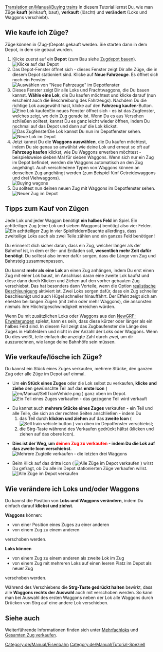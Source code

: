 [[Translation:en/Manual/Buying trains]]
{{de/Manual/Tutorial/Tutorial}}
In diesem Tutorial lernst Du, wie man Züge '''kauft''' (einkauft, baut), '''verkauft''' (löscht) und '''verändert''' (Loks und Waggons verschiebt).

== Wie kaufe ich Züge? ==
Züge können in (Zug-)Depots gekauft werden. Sie starten dann in dem Depot, in dem sie gebaut wurden.
# Klicke zuerst auf ein '''Depot''' (zum Bau siehe [[de/Manual/Zugdepot bauen|Zugdepot bauen]]).<br/>[[File:en/Manual/BuildTrainTutorial1.png|none|frame|Klicke auf das Depot]]
# Das Depot-Fenster öffnet sich - dieses Fenster zeigt Dir alle Züge, die in diesem Depot stationiert sind. Klicke auf '''Neue Fahrzeuge'''. Es öffnet sich noch ein Fenster<br/>[[File:en/Manual/BuildTrainTutorial2.png|none|frame|Auswählen von "Neue Fahrzeuge" im Depotfenster]]
# Dieses Fenster zeigt Dir alle Loks und Frachtwaggons, die Du bauen kannst. '''Wähle eine Lok''', die Du kaufen möchtest und klicke darauf (nun erscheint auch die Beschreibung des Fahrzeugs). Nachdem Du die richtige Lok ausgewählt hast, klicke auf den '''Fahrzeug kaufen'''-Button.<br/>[[File:en/Manual/BuildTrainTutorial3.png|none|frame|Eine Lok kaufen]]Ein neues Fenster öffnet sich - es ist das Zugfenster, welches zeigt, wo dein Zug gerade ist. Wenn Du es aus Versehen schließen solltest, kannst Du es ganz leicht wieder öffnen, indem Du nochmal auf das Depot und dann auf die Lok klickst.<br/>[[File:en/Manual/BuildTrainTutorial5.png|none|frame|Das Zugfenster]]Die Lok kannst Du nun im Depotfenster sehen.<br/>[[File:en/Manual/BuildTrainTutorial4.png|none|frame|Neue Lok im Depot]]
# Jetzt kannst Du die '''Waggons auswählen''', die Du kaufen möchtest, indem Du sie genau so anwählst wie deine Lok und erneut so oft auf '''Fahrzeug kaufen''' klickst, wie Du Waggons erwerben möchtest - beispielsweise sieben Mal für sieben Waggons. Wenn sich nur ein Zug im Depot befindet, werden die Waggons automatisch an den Zug angehängt. Auch verschiedene Typen von Waggons können an denselben Zug angehängt werden (zum Beispiel fünf Getreidewaggons und drei Viehwaggons).<br/>[[File:en/Manual/BuildTrainTutorial6.png|none|frame|Buying wagons]]
# Du solltest nun deinen neuen Zug mit Waggons im Depotfenster sehen.<br/>[[File:en/Manual/BuildTrainTutorial7.png|none|frame|Neuer Zug im Depot]]

== Tipps zum Kauf von Zügen ==
Jede Lok und jeder Waggon benötigt '''ein halbes Feld''' im Spiel. Ein achtteiliger Zug (eine Lok und sieben Waggons) benötigt also vier Felder.[[File:en/Manual/BuildTrainTutorial8.png|none|frame|Ein achtteiliger Zug in vier Spielfeldern]]Beachte allerdings, dass zweiteilige Loks auch als zwei Teile zählen und ein ganzes Feld benötigen!

Du erinnerst dich sicher daran, dass ein Zug, welcher länger als der Bahnhof ist, in dem er Be- und Entladen soll, '''wesentlich mehr Zeit dafür benötigt'''. Du solltest also immer dafür sorgen, dass die Länge von Zug und Bahnsteig zusammenpassen.

Du kannst '''mehr als eine Lok''' an einen Zug anhängen, indem Du erst einen Zug mit einer Lok baust, im Anschluss daran eine zweite Lok kaufst und diese dann durch Klicken und Ziehen auf den vorher gebauten Zug verschiebst. Das hat besonders dann Vorteile, wenn die Option [[de/Realistische Beschleunigung|realistische Beschleunigung]] aktiviert ist. Zwei Loks sorgen dafür, dass ein Zug schneller beschleunigt und auch Hügel schneller hinauffährt. Der Effekt zeigt sich am ehesten bei langen Zügen (mit zehn oder mehr Waggons), die ansonsten niemals ihre Höchstgeschwindigkeit erreichen würden.

Wenn Du mit zusätzlichen Loks oder Waggons aus den [[de/Manual/NewGRF|NewGRF-Erweiterungen]] spielst, kann es sein, dass diese kürzer oder länger als ein halbes Feld sind. In diesem Fall zeigt das Zugbaufenster die Länge des Zuges in Halbfeldern und nicht in der Anzahl der Loks oder Waggons. Wenn Du dies weißt, teile einfach die anzeigte Zahl durch zwei, um dir auszurechnen, wie lange deine Bahnhöfe sein müssen.

== Wie verkaufe/lösche ich Züge? ==
Du kannst ein Stück eines Zuges verkaufen, mehrere Stücke, den ganzen Zug oder alle Züge im Depot auf einmal.

* Um '''ein Stück eines Zuges''' oder die Lok selbst zu verkaufen, '''klicke und ziehe''' den gewünschte Teil auf das '''erste Icon''' ( [[File:en/Manual/SellTrainVehicle.png]] )  ganz oben im Depot.<br/>[[File:en/Manual/BuildTrainTutorial9.png|none|frame|Ein Teil eines Zuges verkaufen - das gezogene Teil wird verkauft]]

* Du kannst auch '''mehrere Stücke eines Zuges''' verkaufen - ein Teil und alle Teile, die sich an der rechten Seiten anschließen - indem Du 
*# das Teil durch '''klicken und ziehen''' auf das '''zweite Icon''' ( [[File:en/Manual/SellEntireTrain.png|Sell train vehicle button]] ) von oben im Depotfenster verschiebst;
*# die Strg-Taste während des Verkaufen gedrückt hältst (klicken und ziehen auf das obere Icon).


* '''Dies ist der Weg, um <font color='red'>deinen Zug zu verkaufen</font> - indem Du die Lok auf das zweite Icon verschiebst.'''<br/>[[File:en/Manual/BuildTrainTutorial10.png|none|frame|Mehrere Zugteile verkaufen - die letzten drei Waggons]]

* Beim Klick auf das dritte Icon ( [[File:en/Manual/SellAllTrains.png|Alle Züge im Depot verkaufen]] ) wirst Du gefragt, ob Du alle im Depot stationierten Züge verkaufen willst.<br/>[[File:en/Manual/BuildTrainTutorial11.png|none|frame||Alle Züge im Depot verkaufen]]

== Wie verändere ich Loks und/oder Waggons ==
Du kannst die Position von '''Loks und Waggons verändern''', indem Du einfach darauf '''klickst und ziehst'''.

'''Waggons''' können:
* von einer Position eines Zuges zu einer anderen
* von einem Zug zu einem anderen
verschoben werden.

'''Loks können'''
* von einem Zug zu einem anderen als zweite Lok im Zug
* von einem Zug mit mehreren Loks auf einen leeren Platz im Depot als neuer Zug
verschoben werden.

Während des Verschiebens die '''Strg-Taste gedrückt halten''' bewirkt, dass alle '''Waggons rechts der Auswahl''' auch mit verschoben werden. So kann man bei Auswahl des ersten Waggons neben der Lok alle Waggons durch Drücken von Strg auf eine andere Lok verschieben.

== Siehe auch ==
Weiterführende Informationen finden sich unter [[de/Mehrfachloks|Mehrfachloks]] und [[de/Gesamten Zug verkaufen|Gesamten Zug verkaufen]].

[[Category:de/Manual/Eisenbahn]]
[[Category:de/Manual/Tutorial-Speziell]]